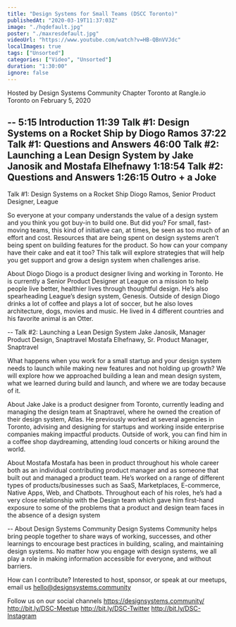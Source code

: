 ```yaml
---
title: "Design Systems for Small Teams (DSCC Toronto)"
publishedAt: "2020-03-19T11:37:03Z"
image: "./hqdefault.jpg"
poster: "./maxresdefault.jpg"
videoUrl: "https://www.youtube.com/watch?v=HB-QBnVVJdc"
localImages: true
tags: ["Unsorted"]
categories: ["Video", "Unsorted"]
duration: "1:30:00"
ignore: false
---
```


Hosted by Design Systems Community Chapter Toronto
at Rangle.io Toronto
on February 5, 2020

--
5:15 Introduction
11:39 Talk #1: Design Systems on a Rocket Ship by Diogo Ramos
37:22 Talk #1: Questions and Answers
46:00 Talk #2: Launching a Lean Design System by Jake Janosik and Mostafa Elhefnawy
1:18:54 Talk #2: Questions and Answers
1:26:15 Outro + a Joke
--

Talk #1: Design Systems on a Rocket Ship
Diogo Ramos, Senior Product Designer, League

So everyone at your company understands the value of a design system and you think you got buy-in to build one. But did you? For small, fast-moving teams, this kind of initiative can, at times, be seen as too much of an effort and cost. Resources that are being spent on design systems aren’t being spent on building features for the product. So how can your company have their cake and eat it too? This talk will explore strategies that will help you get support and grow a design system when challenges arise.

About Diogo
Diogo is a product designer living and working in Toronto. He is currently a Senior Product Designer at League on a mission to help people live better, healthier lives through thoughtful design. He’s also spearheading League’s design system, Genesis. Outside of design Diogo drinks a lot of coffee and plays a lot of soccer, but he also loves architecture, dogs, movies and music. He lived in 4 different countries and his favorite animal is an Otter.

--
Talk #2: Launching a Lean Design System
Jake Janosik, Manager Product Design, Snaptravel
Mostafa Elhefnawy, Sr. Product Manager, Snaptravel

What happens when you work for a small startup and your design system needs to launch while making new features and not holding up growth? We will explore how we approached building a lean and mean design system, what we learned during build and launch, and where we are today because of it.

About Jake
Jake is a product designer from Toronto, currently leading and managing the design team at Snaptravel, where he owned the creation of their design system, Atlas. He previously worked at several agencies in Toronto, advising and designing for startups and working inside enterprise companies making impactful products. Outside of work, you can find him in a coffee shop daydreaming, attending loud concerts or hiking around the world.

About Mostafa
Mostafa has been in product throughout his whole career both as an individual contributing product manager and as someone that built out and managed a product team. He’s worked on a range of different types of products/businesses such as SaaS, Marketplaces, E-commerce, Native Apps, Web, and Chatbots. Throughout each of his roles, he’s had a very close relationship with the Design team which gave him first-hand exposure to some of the problems that a product and design team faces in the absence of a design system

--
About Design Systems Community
Design Systems Community helps bring people together to share ways of working, successes, and other learnings to encourage best practices in building, scaling, and maintaining design systems. No matter how you engage with design systems, we all play a role in making information accessible for everyone, and without barriers.

How can I contribute?
Interested to host, sponsor, or speak at our meetups, email us hello@designsystems.community

Follow us on our social channels
https://designsystems.community/
http://bit.ly/DSC-Meetup
http://bit.ly/DSC-Twitter
http://bit.ly/DSC-Instagram
